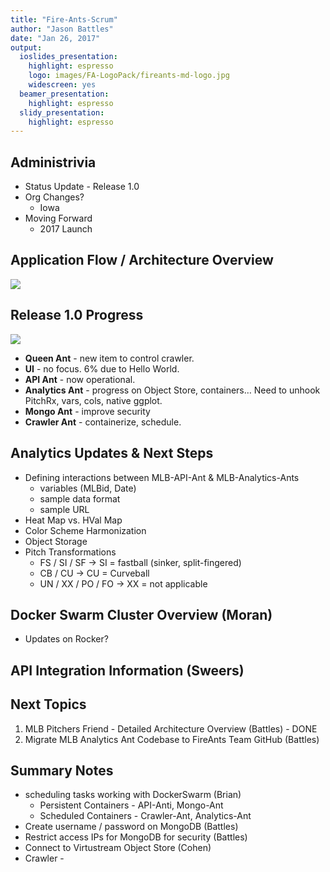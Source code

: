 ```yaml
---
title: "Fire-Ants-Scrum"
author: "Jason Battles"
date: "Jan 26, 2017"
output:
  ioslides_presentation:
    highlight: espresso
    logo: images/FA-LogoPack/fireants-md-logo.jpg
    widescreen: yes
  beamer_presentation:
    highlight: espresso
  slidy_presentation:
    highlight: espresso
---
```

## Administrivia
- Status Update - Release 1.0
- Org Changes?
    * Iowa
- Moving Forward
    * 2017 Launch
    
## Application Flow / Architecture Overview
![](admin/mlb-pf-appflow-md.png)

## Release 1.0 Progress
![](images/prog-20170126.png)

* **Queen Ant** - new item to control crawler.
* **UI** - no focus. 6% due to Hello World.
* **API Ant** - now operational.
* **Analytics Ant** - progress on Object Store, containers... Need to unhook PitchRx, vars, cols, native ggplot.
* **Mongo Ant** - improve security
* **Crawler Ant** - containerize, schedule.

## Analytics Updates & Next Steps
* Defining interactions between MLB-API-Ant & MLB-Analytics-Ants
    - variables (MLBid, Date)
    - sample data format
    - sample URL
* Heat Map vs. HVal Map 
* Color Scheme Harmonization
* Object Storage
* Pitch Transformations
    - FS / SI / SF -> SI = fastball (sinker, split-fingered)
    - CB / CU -> CU = Curveball
    - UN / XX / PO / FO -> XX = not applicable
    
## Docker Swarm Cluster Overview (Moran)
* Updates on Rocker?

## API Integration Information (Sweers)

## Next Topics
1. MLB Pitchers Friend - Detailed Architecture Overview (Battles) - DONE
3. Migrate MLB Analytics Ant Codebase to FireAnts Team GitHub (Battles)

## Summary Notes
* scheduling tasks working with DockerSwarm (Brian)
    - Persistent Containers - API-Anti, Mongo-Ant
    - Scheduled Containers - Crawler-Ant, Analytics-Ant
* Create username / password on MongoDB (Battles)
* Restrict access IPs for MongoDB for security (Battles)
* Connect to Virtustream Object Store (Cohen)
* Crawler - 

                                
